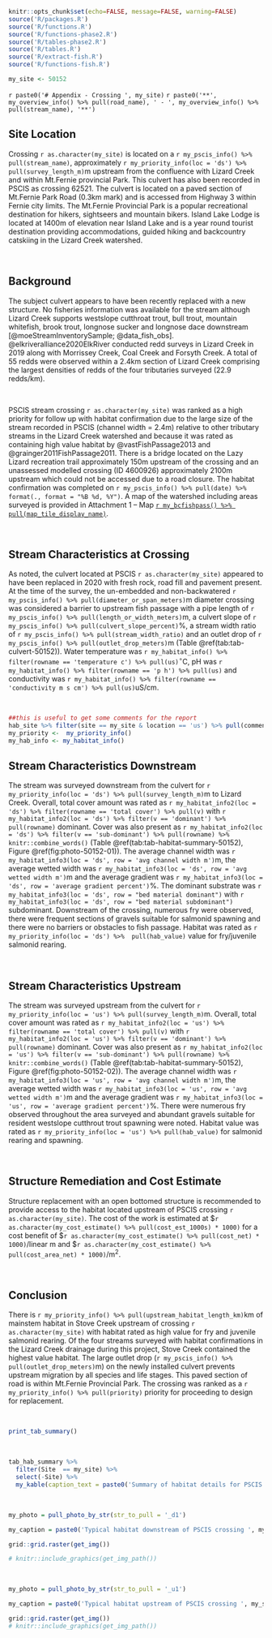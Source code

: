 
```r
knitr::opts_chunk$set(echo=FALSE, message=FALSE, warning=FALSE)
source('R/packages.R')
source('R/functions.R')
source('R/functions-phase2.R')
source('R/tables-phase2.R')
source('R/tables.R')
source('R/extract-fish.R')
source('R/functions-fish.R')


```



```r
my_site <- 50152
```


`r paste0('# Appendix - Crossing ', my_site)`{-} 
`r paste0('**', my_overview_info() %>% pull(road_name), ' - ', my_overview_info() %>% pull(stream_name), '**')`


## Site Location {-}

Crossing `r as.character(my_site)` is located on a `r my_pscis_info() %>% pull(stream_name)`, approximately `r my_priority_info(loc = 'ds') %>% pull(survey_length_m)`m upstream from the confluence with Lizard Creek and within Mt.Fernie provincial Park. This culvert has also been recorded in PSCIS as crossing 62521. The culvert is located on a paved section of Mt.Fernie Park Road (0.3km mark) and is accessed from Highway 3 within Fernie city limits.  The Mt.Fernie Provincial Park is a popular recreational destination for hikers, sightseers and mountain bikers.  Island Lake Lodge is located at 1400m of elevation near Island Lake and is a year round tourist destination providing accommodations, guided hiking and backcountry catskiing in the Lizard Creek watershed. 


<br>

## Background {-}

The subject culvert appears to have been recently replaced with a new structure.  No fisheries information was available for the stream although Lizard Creek supports westslope cutthroat trout, bull trout, mountain whitefish, brook trout, longnose sucker and longnose dace downstream [@moeStreamInventorySample; @data_fish_obs]. @elkriveralliance2020ElkRiver conducted redd surveys in Lizard Creek in 2019 along with Morrissey Creek, Coal Creek and Forsyth Creek.  A total of 55 redds were observed within a 2.4km section of Lizard Creek comprising the largest densities of redds of the four tributaries surveyed (22.9 redds/km).

<br>

PSCIS stream crossing `r as.character(my_site)` was ranked as a high priority for follow up with habitat confirmation due to the large size of the stream recorded in PSCIS (channel width = 2.4m) relative to other tributary streams in the Lizard Creek watershed and because it was rated as containing high value habitat by @vastFishPassage2013 and @grainger2011FishPassage2011. There is a bridge located on the Lazy Lizard recreation trail approximately 150m upstream of the crossing and an unassessed modelled crossing (ID 4600926) approximately 2100m upstream which could not be accessed due to a road closure.  The habitat confirmation was completed on `r my_pscis_info() %>% pull(date) %>% format(., format = "%B %d, %Y")`. A map of the watershed including areas surveyed is provided in Attachment 1 – Map [`r my_bcfishpass() %>% pull(map_tile_display_name)`](`r my_mapsheet()`).

<br>

## Stream Characteristics at Crossing {-}

As noted, the culvert located at PSCIS `r as.character(my_site)` appeared to have been replaced in 2020 with fresh rock, road fill and pavement present.  At the time of the survey, the un-embedded and non-backwatered `r my_pscis_info() %>% pull(diameter_or_span_meters)`m diameter crossing was considered a barrier to upstream fish passage with a pipe length of `r my_pscis_info() %>% pull(length_or_width_meters)`m, a culvert slope of `r my_pscis_info() %>% pull(culvert_slope_percent)`%, a stream width ratio of `r my_pscis_info() %>% pull(stream_width_ratio)` and an outlet drop of `r my_pscis_info() %>% pull(outlet_drop_meters)`m (Table \@ref(tab:tab-culvert-50152)). Water temperature was `r my_habitat_info() %>% filter(rowname == 'temperature c') %>% pull(us)`$^\circ$C, pH was `r my_habitat_info() %>% filter(rowname == 'p h') %>% pull(us)` and conductivity was `r my_habitat_info() %>% filter(rowname == 'conductivity m s cm') %>% pull(us)`uS/cm.  

<br>


```r
##this is useful to get some comments for the report
hab_site %>% filter(site == my_site & location == 'us') %>% pull(comments)
my_priority <-  my_priority_info()
my_hab_info <- my_habitat_info()

```

## Stream Characteristics Downstream {-}

The stream was surveyed downstream from the culvert for `r my_priority_info(loc = 'ds') %>% pull(survey_length_m)`m to Lizard Creek. Overall, total cover amount was rated as `r my_habitat_info2(loc = 'ds') %>% filter(rowname == 'total cover') %>% pull(v)` with  `r my_habitat_info2(loc = 'ds') %>% filter(v == 'dominant') %>% pull(rowname)` dominant. Cover was also present as `r my_habitat_info2(loc = 'ds') %>% filter(v == 'sub-dominant') %>% pull(rowname) %>% knitr::combine_words()` (Table \@ref(tab:tab-habitat-summary-50152), Figure \@ref(fig:photo-50152-01)). The average channel width was `r my_habitat_info3(loc = 'ds', row = 'avg channel width m')`m, the average wetted width was `r my_habitat_info3(loc = 'ds', row = 'avg wetted width m')`m and the average gradient was `r my_habitat_info3(loc = 'ds', row = 'average gradient percent')`%.  The dominant substrate was `r my_habitat_info3(loc = 'ds', row = "bed material dominant")` with `r my_habitat_info3(loc = 'ds', row = "bed material subdominant")` subdominant. Downstream of the crossing, numerous fry were observed, there were frequent sections of gravels suitable for salmonid spawning and there were no barriers or obstacles to fish passage. Habitat was rated as `r my_priority_info(loc = 'ds') %>%  pull(hab_value)` value for fry/juvenile salmonid rearing.  

<br>

## Stream Characteristics Upstream {-}

The stream was surveyed upstream from the culvert for `r my_priority_info(loc = 'us') %>% pull(survey_length_m)`m. Overall, total cover amount was rated as `r my_habitat_info2(loc = 'us') %>% filter(rowname == 'total cover') %>% pull(v)` with  `r my_habitat_info2(loc = 'us') %>% filter(v == 'dominant') %>% pull(rowname)` dominant. Cover was also present as `r my_habitat_info2(loc = 'us') %>% filter(v == 'sub-dominant') %>% pull(rowname) %>% knitr::combine_words()` (Table \@ref(tab:tab-habitat-summary-50152), Figure \@ref(fig:photo-50152-02)). The average channel width was `r my_habitat_info3(loc = 'us', row = 'avg channel width m')`m, the average wetted width was `r my_habitat_info3(loc = 'us', row = 'avg wetted width m')`m and the average gradient was `r my_habitat_info3(loc = 'us', row = 'average gradient percent')`%.  There were numerous fry observed throughout the area surveyed and abundant gravels suitable for resident westslope cutthrout trout spawning were noted. Habitat value was rated as `r my_priority_info(loc = 'us') %>% pull(hab_value)` for salmonid rearing and spawning. 


<br>

## Structure Remediation and Cost Estimate {-}

Structure replacement with an open bottomed structure is recommended to provide access to the habitat located upstream of PSCIS crossing `r as.character(my_site)`.  The cost of the work is estimated at \$`r as.character(my_cost_estimate() %>% pull(cost_est_1000s) * 1000)` for a cost benefit of \$`r as.character(my_cost_estimate() %>% pull(cost_net) * 1000)`/linear m and \$`r as.character(my_cost_estimate() %>% pull(cost_area_net) * 1000)`/m^2^.

<br>


## Conclusion {-}

There is `r my_priority_info() %>% pull(upstream_habitat_length_km)`km of mainstem habitat in Stove Creek upstream of crossing `r as.character(my_site)` with habitat rated as high value for fry and juvenile salmonid rearing. Of the four streams surveyed with habitat confirmations in the Lizard Creek drainage during this project, Stove Creek contained the highest value habitat. The large outlet drop (`r my_pscis_info() %>% pull(outlet_drop_meters)`m) on the newly installed culvert prevents upstream migration by all species and life stages.  This paved section of road is within Mt.Fernie Provincial Park. The crossing was ranked as a `r my_priority_info() %>% pull(priority)` priority for proceeding to design for replacement.

<br>

```r
print_tab_summary()
```

<br>

```r
tab_hab_summary %>% 
  filter(Site  == my_site) %>% 
  select(-Site) %>% 
  my_kable(caption_text = paste0('Summary of habitat details for PSCIS crossing ', my_site, '.'))

```


<br>

```r
my_photo = pull_photo_by_str(str_to_pull = '_d1')

my_caption = paste0('Typical habitat downstream of PSCIS crossing ', my_site, '.')

grid::grid.raster(get_img())

# knitr::include_graphics(get_img_path())
```

<br>

```r
my_photo = pull_photo_by_str(str_to_pull = '_u1')

my_caption = paste0('Typical habitat upstream of PSCIS crossing ', my_site, '.')

grid::grid.raster(get_img())
# knitr::include_graphics(get_img_path())
```


